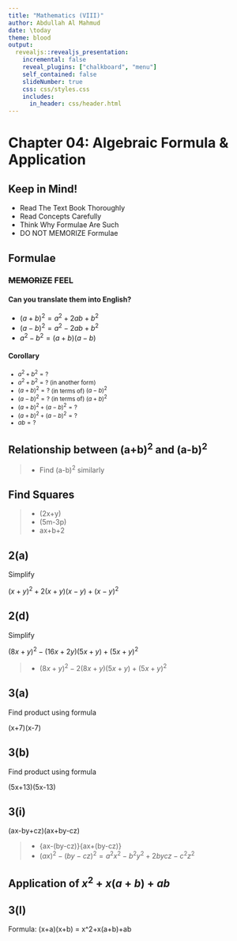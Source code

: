 ---
title: "Mathematics (VIII)"
author: Abdullah Al Mahmud
date: \today
theme: blood
output: 
  revealjs::revealjs_presentation:
    incremental: false
    reveal_plugins: ["chalkboard", "menu"]
    self_contained: false
    slideNumber: true
    css: css/styles.css
    includes:
      in_header: css/header.html
---

# Chapter 04: Algebraic Formula & Application

## Keep in Mind!

- Read The Text Book Thoroughly
- Read Concepts Carefully
- Think Why Formulae Are Such
- DO NOT MEMORIZE Formulae

## Formulae

### ~~MEMORIZE~~ FEEL



<div class="container">
<div class="col">
#### Can you translate them into English?

- $(a+b)^2 = a^2+2ab+b^2$
- $(a-b)^2 = a^2-2ab+b^2$
- $a^2-b^2=(a+b)(a-b)$
</div>
<div class="col">
#### Corollary
<small>

- $a^2+b^2= ?$ 
- $a^2+b^2= ?$ (in another form)
- $(a+b)^2 = ?$ (in terms of) $(a-b)^2$
- $(a-b)^2 = ?$ (in terms of) $(a+b)^2$
- $(a+b)^2+(a-b)^2 = ?$
- $(a+b)^2+(a-b)^2 = ?$
- $ab=?$

</small>
</div>
</div>

## Relationship between (a+b)^2^ and (a-b)^2^

\begin{eqnarray} 
(a+b)^2 &=& a^2+2ab+b^2     \nonumber \\
&=& a^2-2ab+b^2 + 2ab + 2ab \nonumber \\
&=& (a-b)^2 +4ab   \nonumber \\
\end{eqnarray}

>- Find (a-b)^2^ similarly

## Find Squares

> - (2x+y)
> - (5m-3p)
> - ax+b+2

## 2(a)

Simplify

$(x+y)^2+2(x+y)(x-y)+(x-y)^2$


## 2(d)

Simplify

$(8x+y)^2 - (16x+2y)(5x+y) + (5x+y)^2$

> - $(8x+y)^2 - 2(8x+y)(5x+y) + (5x+y)^2$

## 3(a)

Find product using formula

(x+7)(x-7)

## 3(b)

Find product using formula

(5x+13)(5x-13)

## 3(i)

(ax-by+cz)(ax+by-cz)

> - {ax-(by-cz)}{ax+(by-cz)}
> - $(ax)^2-(by-cz)^2=a^2x^2-b^2y^2+2bycz-c^2z^2$

## Application of $x^2+x(a+b)+ab$



\begin{eqnarray} 
Expression (x+3)(x+4)     \nonumber \\
&=& \\
\end{eqnarray}

## 3(l)

Formula: (x+a)(x+b) = x^2+x(a+b)+ab

